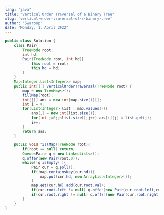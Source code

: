 ```yaml
---
lang: "java"
title: "Vertical Order Traversal of a Binary Tree"
slug: "vertical-order-traversal-of-a-binary-tree"
author: "Swaroop"
date: "Monday, 11 April 2022"
---
```

```java
public class Solution {
    class Pair{
        TreeNode root;
        int hd;
        Pair(TreeNode root, int hd){
            this.root = root;
            this.hd = hd;
        }
    }
    Map<Integer,List<Integer>> map;
    public int[][] verticalOrderTraversal(TreeNode root) {
        map = new TreeMap<>();
        fillMap(root);
        int[][] ans = new int[map.size()][];
        int i = 0;
        for(List<Integer> list : map.values()){
            ans[i] = new int[list.size()];
            for(int j=0;j<list.size();j++) ans[i][j] = list.get(j);
            i++;
        }
        return ans;
    }

    public void fillMap(TreeNode root){
        if(root == null) return;
        Queue<Pair> q = new LinkedList<>();
        q.offer(new Pair(root,0));
        while(!q.isEmpty()){
            Pair cur = q.poll();
            if(!map.containsKey(cur.hd)){
                map.put(cur.hd, new ArrayList<Integer>());
            }
            map.get(cur.hd).add(cur.root.val);
            if(cur.root.left != null) q.offer(new Pair(cur.root.left,cur.hd-1));
            if(cur.root.right != null) q.offer(new Pair(cur.root.right,cur.hd+1));
        }
    }
}

```